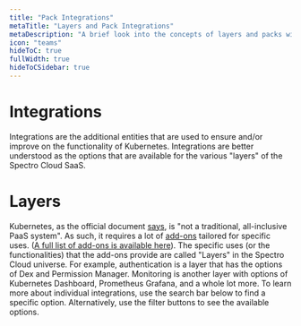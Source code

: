 ```yaml
---
title: "Pack Integrations"
metaTitle: "Layers and Pack Integrations"
metaDescription: "A brief look into the concepts of layers and packs within Spectro Cloud. Also lists the available integrations."
icon: "teams"
hideToC: true
fullWidth: true
hideToCSidebar: true
---
```



<Content>

  # Integrations
  Integrations are the additional entities that are used to ensure and/or improve on the functionality of Kubernetes. Integrations are better understood as the options that are available for the various "layers" of the Spectro Cloud SaaS.

  # Layers
  Kubernetes, as the official document [says](https://kubernetes.io/docs/concepts/overview/what-is-kubernetes/#what-kubernetes-is-not), is "not a traditional, all-inclusive PaaS system". As such, it requires a lot of [add-ons](https://kubernetes.io/docs/concepts/overview/components/#addons) tailored for specific uses. ([A full list of add-ons is available here](https://kubernetes.io/docs/concepts/cluster-administration/addons/)). The specific uses (or the functionalities) that the add-ons provide are called "Layers" in the Spectro Cloud universe. For example, authentication is a layer that has the options of Dex and Permission Manager. Monitoring is another layer with options of Kubernetes Dashboard, Prometheus Grafana, and a whole lot more. To learn more about individual integrations, use the search bar below to find a specific option. Alternatively, use the filter buttons to see the available options.

  <Integrations />

</Content>
